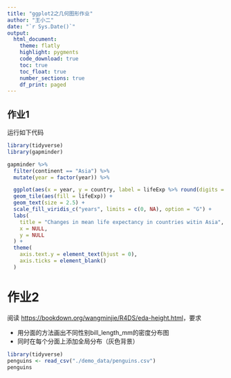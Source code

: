 ```yaml
---
title: "ggplot2之几何图形作业"
author: "王小二"
date: "`r Sys.Date()`"
output: 
  html_document:
    theme: flatly
    highlight: pygments
    code_download: true
    toc: true
    toc_float: true
    number_sections: true
    df_print: paged
---
```






## 作业1

运行如下代码
```r
library(tidyverse)
library(gapminder)

gapminder %>%
  filter(continent == "Asia") %>%
  mutate(year = factor(year)) %>%

  ggplot(aes(x = year, y = country, label = lifeExp %>% round(digits = 0))) +
  geom_tile(aes(fill = lifeExp)) +
  geom_text(size = 2.5) +
  scale_fill_viridis_c("years", limits = c(0, NA), option = "G") +
  labs(
    title = "Changes in mean life expectancy in countries witin Asia",
    x = NULL,
    y = NULL
  ) +
  theme(
    axis.text.y = element_text(hjust = 0),
    axis.ticks = element_blank()
  )

```


# 作业2

阅读 <https://bookdown.org/wangminjie/R4DS/eda-height.html>，要求

- 用分面的方法画出不同性别bill_length_mm的密度分布图
- 同时在每个分面上添加全局分布（灰色背景）

```r
library(tidyverse)
penguins <- read_csv("./demo_data/penguins.csv") 
penguins
```
